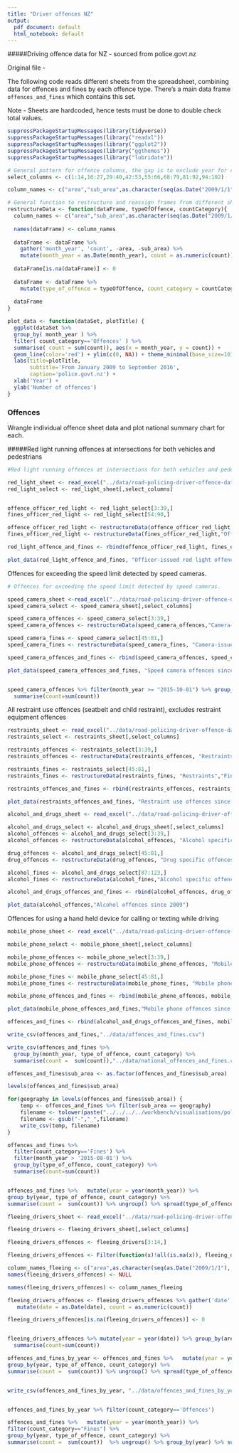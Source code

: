 ```yaml
---
title: "Driver offences NZ"
output:
  pdf_document: default
  html_notebook: default
---
```


#####Driving offence data for NZ - sourced from police.govt.nz

Original file -

The following code reads different sheets from the spreadsheet, combining data for offences and fines by each offence type. There's a main data frame `offences_and_fines` which contains this set.

Note - Sheets are hardcoded, hence tests must be done to double check total values.


```r
suppressPackageStartupMessages(library(tidyverse))
suppressPackageStartupMessages(library("readxl"))
suppressPackageStartupMessages(library("ggplot2"))
suppressPackageStartupMessages(library("ggthemes"))
suppressPackageStartupMessages(library("lubridate"))
```


```r

# General pattern for offence columns, the gap is to exclude year for consistent renaming. Update the range as new quarterly data comes through
select_columns <- c(1:14,16:27,29:40,42:53,55:66,68:79,81:92,94:102)

column_names <- c("area","sub_area",as.character(seq(as.Date("2009/1/1"), as.Date("2016/9/1"), "months")))

# General function to restructure and reassign frames from different sheets
restructureData <- function(dataFrame, typeOfOffence, countCategory){
  column_names <- c("area","sub_area",as.character(seq(as.Date("2009/1/1"), as.Date("2016/9/1"), "months")))
  
  names(dataFrame) <- column_names
  
  dataFrame <- dataFrame %>% 
    gather('month_year', 'count', -area, -sub_area) %>% 
    mutate(month_year = as.Date(month_year), count = as.numeric(count))
  
  dataFrame[is.na(dataFrame)] <- 0
  
  dataFrame <- dataFrame %>% 
    mutate(type_of_offence = typeOfOffence, count_category = countCategory)
  
  dataFrame
}

plot_data <- function(dataSet, plotTitle) {
  ggplot(dataSet %>% 
  group_by( month_year ) %>% 
  filter( count_category=='Offences' ) %>% 
  summarise( count = sum(count)), aes(x = month_year, y = count)) +
  geom_line(color='red') + ylim(c(0, NA)) + theme_minimal(base_size=10) +
  labs(title=plotTitle,
       subtitle='From January 2009 to September 2016',
       caption='police.govt.nz') +
  xlab('Year') +
  ylab('Number of offences')
}
```

### Offences

Wrangle individual offence sheet data and plot national summary chart for each.

#####Red light running offences at intersections for both vehicles and pedestrians

```r

#Red light running offences at intersections for both vehicles and pedestrians (seperated by officer issued and red light camera)

red_light_sheet <- read_excel("../data/road-policing-driver-offence-data-jan2009-sep2006.xlsx", "Red Light")
red_light_select <- red_light_sheet[,select_columns]


offence_officer_red_light <- red_light_select[3:39,]
fines_officer_red_light <- red_light_select[54:90,]

offence_officer_red_light <- restructureData(offence_officer_red_light,"Officer-issued red light","Offences")
fines_officer_red_light <- restructureData(fines_officer_red_light,"Officer-issued red light","Fines")

red_light_offence_and_fines <- rbind(offence_officer_red_light, fines_officer_red_light)

plot_data(red_light_offence_and_fines, "Officer-issued red light offences since 2009")
```


Offences for exceeding the speed limit detected by speed cameras.

```r

# Offences for exceeding the speed limit detected by speed cameras.

speed_camera_sheet <-read_excel("../data/road-policing-driver-offence-data-jan2009-sep2006.xlsx","Camera-issued Speed")
speed_camera_select <- speed_camera_sheet[,select_columns]

speed_camera_offences <- speed_camera_select[3:39,]
speed_camera_offences <- restructureData(speed_camera_offences,"Camera-issued speed offences","Offences")

speed_camera_fines <- speed_camera_select[45:81,]
speed_camera_fines <- restructureData(speed_camera_fines, "Camera-issued speed offences","Fines")

speed_camera_offences_and_fines <- rbind(speed_camera_offences, speed_camera_fines)

plot_data(speed_camera_offences_and_fines, "Speed camera offences since 2009")


speed_camera_offences %>% filter(month_year >= "2015-10-01") %>% group_by(month_year) %>% 
  summarise(count=sum(count))
```


All restraint use offences (seatbelt and child restraint), excludes restraint equipment offences

```r

restraints_sheet <- read_excel("../data/road-policing-driver-offence-data-jan2009-sep2006.xlsx", "Restraints")
restraints_select <- restraints_sheet[,select_columns]

restraints_offences <- restraints_select[3:39,]
restraints_offences <- restructureData(restraints_offences, "Restraints","Offences")

restraints_fines <- restraints_select[45:81,]
restraints_fines <- restructureData(restraints_fines, "Restraints","Fines")

restraints_offences_and_fines <- rbind(restraints_offences, restraints_fines)

plot_data(restraints_offences_and_fines, "Restraint use offences since 2009")
```

```r

alcohol_and_drugs_sheet <- read_excel("../data/road-policing-driver-offence-data-jan2009-sep2006.xlsx","Alcohol & Drugs")

alcohol_and_drugs_select <- alcohol_and_drugs_sheet[,select_columns]
alcohol_offences <- alcohol_and_drugs_select[3:39,]
alcohol_offences <- restructureData(alcohol_offences, "Alcohol specific offences","Offences")

drug_offences <- alcohol_and_drugs_select[45:81,]
drug_offences <- restructureData(drug_offences, "Drug specific offences","Offences")

alcohol_fines <- alcohol_and_drugs_select[87:123,]
alcohol_fines <- restructureData(alcohol_fines,"Alcohol specific offences","Fines")

alcohol_and_drugs_offences_and_fines <- rbind(alcohol_offences, drug_offences, alcohol_fines)

plot_data(alcohol_offences,"Alcohol offences since 2009")
```
Offences for using a hand held device for calling or texting while driving


```r

mobile_phone_sheet <- read_excel("../data/road-policing-driver-offence-data-jan2009-sep2006.xlsx","Mobile phone")

mobile_phone_select <- mobile_phone_sheet[,select_columns]

mobile_phone_offences <- mobile_phone_select[3:39,]
mobile_phone_offences <- restructureData(mobile_phone_offences, "Mobile phone offences","Offences")

mobile_phone_fines <- mobile_phone_select[45:81,]
mobile_phone_fines <- restructureData(mobile_phone_fines, "Mobile phone offences", "Fines")

mobile_phone_offences_and_fines <- rbind(mobile_phone_offences, mobile_phone_fines)

plot_data(mobile_phone_offences_and_fines,"Mobile phone offences since 2009")

```

```r

offences_and_fines <- rbind(alcohol_and_drugs_offences_and_fines, mobile_phone_offences_and_fines, red_light_offence_and_fines, restraints_offences_and_fines, speed_camera_offences_and_fines)

write_csv(offences_and_fines,"../data/offences_and_fines.csv")

write_csv(offences_and_fines %>% 
  group_by(month_year, type_of_offence, count_category) %>% 
  summarise(count =  sum(count)),"../data/national_offences_and_fines.csv")

offences_and_fines$sub_area <- as.factor(offences_and_fines$sub_area)

levels(offences_and_fines$sub_area) 

for(geography in levels(offences_and_fines$sub_area)) {
    temp <- offences_and_fines %>% filter(sub_area == geography)
    filename <- tolower(paste("../../../../workbench/visualisations/police_fines/public/", gsub(" ","_", geography),".csv", sep=""))
    filename <- gsub("-","_",filename)
    write_csv(temp, filename)
}

offences_and_fines %>%
  filter(count_category=='Fines') %>%
  filter(month_year > '2015-08-01') %>%  
  group_by(type_of_offence, count_category) %>%
  summarise(count=sum(count))


offences_and_fines %>%   mutate(year = year(month_year)) %>% 
group_by(year, type_of_offence, count_category) %>%
summarise(count =  sum(count)) %>% ungroup() %>% spread(type_of_offence, count) %>% filter(count_category=="Offences")

```

```r
fleeing_drivers_sheet <- read_excel("../data/road-policing-driver-offence-data-jan2009-sep2006.xlsx","Fleeing Drivers")

fleeing_drivers <- fleeing_drivers_sheet[,select_columns]

fleeing_drivers_offences <- fleeing_drivers[3:14,]

fleeing_drivers_offences <- Filter(function(x)!all(is.na(x)), fleeing_drivers_offences)

column_names_fleeing <- c("area",as.character(seq(as.Date("2009/1/1"), as.Date("2016/9/1"), "months")))
names(fleeing_drivers_offences) <- NULL

names(fleeing_drivers_offences) <- column_names_fleeing

fleeing_drivers_offences <- fleeing_drivers_offences %>% gather('date','count', -area) %>% 
   mutate(date = as.Date(date), count = as.numeric(count))

fleeing_drivers_offences[is.na(fleeing_drivers_offences)] <- 0


fleeing_drivers_offences %>% mutate(year = year(date)) %>% group_by(area, year) %>% 
  summarise(count=sum(count))

offences_and_fines_by_year <- offences_and_fines %>%   mutate(year = year(month_year)) %>% 
group_by(year, type_of_offence, count_category) %>%
summarise(count =  sum(count)) %>% ungroup() %>% spread(type_of_offence, count)


write_csv(offences_and_fines_by_year, "../data/offences_and_fines_by_year.csv")


offences_and_fines_by_year %>% filter(count_category=='Offences')

```

```r
offences_and_fines %>%   mutate(year = year(month_year)) %>%
filter(count_category=="Fines") %>%
group_by(year, type_of_offence, count_category) %>%
summarise(count =  sum(count))  %>% ungroup() %>% group_by(year) %>% summarise(count=sum(count))
```

